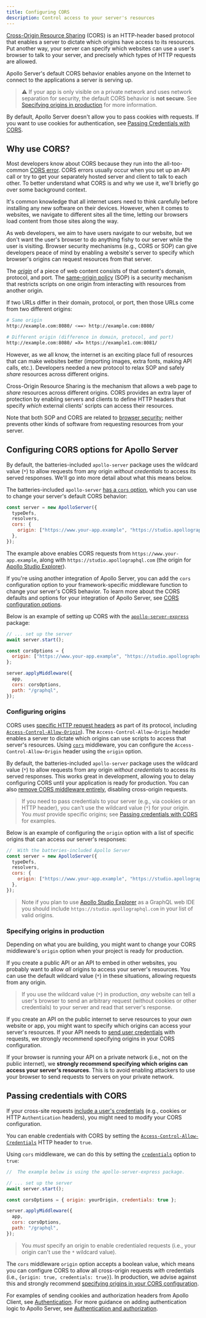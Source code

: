```yaml
---
title: Configuring CORS
description: Control access to your server's resources
---
```


[Cross-Origin Resource Sharing](https://developer.mozilla.org/en-US/docs/Web/HTTP/CORS) (CORS) is an HTTP-header based protocol that enables a server to dictate which origins have access to its resources. Put another way, your server can specify which websites can use a user's browser to talk to your server, and precisely which types of HTTP requests are allowed.

Apollo Server's default CORS behavior enables anyone on the Internet to connect to the applications a server is serving up.

> ⚠️ If your app is only visible on a private network and uses network separation for security, the default CORS behavior is **not secure**. See [Specifying origins in production](#specifying-origins-in-production) for more information.

By default, Apollo Server doesn't allow you to pass cookies with requests.  If you want to use cookies for authentication, see [Passing Credentials with CORS](#passing-credentials-with-cors).

## Why use CORS?

Most developers know about CORS because they run into the all-too-common [CORS error](https://developer.mozilla.org/en-US/docs/Web/HTTP/CORS/Errors). CORS errors usually occur when you set up an API call or try to get your separately hosted server and client to talk to each other. To better understand what CORS is and why we use it, we'll briefly go over some background context.

It's common knowledge that all internet users need to think carefully before installing any new software on their devices. However, when it comes to websites, we navigate to different sites all the time, letting our browsers load content from those sites along the way.

As web developers, we aim to have users navigate to our website, but we don't want the user's browser to do anything fishy to our server while the user is visiting. Browser security mechanisms (e.g., CORS or SOP) can give developers peace of mind by enabling a website's server to specify which browser's origins can request resources from that server.

The [_origin_](https://developer.mozilla.org/en-US/docs/Web/Security/Same-origin_policy#definition_of_an_origin) of a piece of web content consists of that content's domain, protocol, and port. The [same-origin policy](https://developer.mozilla.org/en-US/docs/Web/Security/Same-origin_policy) (SOP) is a security mechanism that restricts scripts on one origin from interacting with resources from another origin.

If two URLs differ in their domain, protocol, or port, then those URLs come from two different origins:
```bash
# Same origin
http://example.com:8080/ <==> http://example.com:8080/

# Different origin (difference in domain, protocol, and port)
http://example.com:8080/ =X= https://example1.com:8081/
```


However, as we all know, the internet is an exciting place full of resources that can make websites better (importing images, extra fonts, making API calls, etc.).  Developers needed a new protocol to relax SOP and safely _share_ resources across different origins.

Cross-Origin Resource Sharing is the mechanism that allows a web page to  _share_ resources across different origins. CORS provides an extra layer of protection by enabling servers and clients to define HTTP headers that specify _which_ external clients' scripts can access their resources.

Note that both SOP and CORS are related to [browser security](https://developer.mozilla.org/en-US/docs/Web/Security#security-related_glossary_terms); neither prevents other kinds of software from requesting resources from your server.

## Configuring CORS options for Apollo Server

By default, the batteries-included `apollo-server` package uses the wildcard value (`*`) to allow requests from any origin _without credentials_ to access its served responses.  We'll go into more detail about what this means below.

The batteries-included `apollo-server` [has a `cors` option](../api/apollo-server/#cors), which you can use to change your server's default CORS behavior:

```js
const server = new ApolloServer({
  typeDefs,
  resolvers,
  cors: {
    origin: ["https://www.your-app.example", "https://studio.apollographql.com"]
  },
});
```

The example above enables CORS requests from `https://www.your-app.example`, along with `https://studio.apollographql.com` (the origin for [Apollo Studio Explorer](https://www.apollographql.com/docs/studio/explorer/explorer/)).

If you're using another integration of Apollo Server, you can add the `cors` configuration option to your framework-specific middleware function to change your server's CORS behavior. To learn more about the CORS defaults and options for your integration of Apollo Server, see [CORS configuration options](../api/apollo-server/#cors-1).

Below is an example of setting up CORS with the [`apollo-server-express`](../integrations/middleware#swapping-out-apollo-server) package:

```js
// ... set up the server
await server.start();

const corsOptions = {
  origin: ["https://www.your-app.example", "https://studio.apollographql.com"]
};

server.applyMiddleware({
  app,
  cors: corsOptions,
  path: "/graphql",
});
```

### Configuring origins

CORS uses [specific HTTP request headers](https://developer.mozilla.org/en-US/docs/Web/HTTP/CORS#the_http_response_headers) as part of its protocol, including [`Access-Control-Allow-Origin`](https://developer.mozilla.org/en-US/docs/Web/HTTP/Headers/Access-Control-Allow-Origin)). The `Access-Control-Allow-Origin` header enables a server to dictate which origins can use scripts to access that server's resources. Using [`cors`](https://github.com/expressjs/cors#configuration-options) middleware, you can configure the `Access-Control-Allow-Origin` header using the `origin` option.

By default, the batteries-included `apollo-server` package uses the wildcard value (`*`) to allow requests from any origin _without credentials_ to access its served responses. This works great in development, allowing you to delay configuring CORS until your application is ready for production. You can also [remove CORS middleware entirely](../api/apollo-server#cors), disabling cross-origin requests.

> If you need to pass credentials to your server (e.g., via cookies or an HTTP header), you can't use the wildcard value (`*`) for your origin. You _must_ provide specific origins; see [Passing credentials with CORS](#passing-credentials-with-cors) for examples.

Below is an example of configuring the `origin` option with a list of specific origins that can access our server's responses:

```js
//  With the batteries-included Apollo Server
const server = new ApolloServer({
  typeDefs,
  resolvers,
  cors: {
    origin: ["https://www.your-app.example", "https://studio.apollographql.com"]
  },
});
```

> Note if you plan to use [Apollo Studio Explorer](https://www.apollographql.com/docs/studio/explorer/explorer/) as a GraphQL web IDE you should include `https://studio.apollographql.com` in your list of valid origins.

### Specifying origins in production

Depending on what you are building, you might want to change your CORS middleware's `origin` option when your project is ready for production.

If you create a public API or an API to embed in other websites, you probably want to allow _all_ origins to access your server's resources. You can use the default wildcard value (`*`) in these situations, allowing requests from any origin.

> If you use the wildcard value (`*`) in production, _any_ website can tell a user's browser to send an arbitrary request (without cookies or other credentials) to your server and read that server's response.

If you create an API on the public internet to serve resources to your _own_ website or app, you might want to specify which origins can access your server's resources. If your API needs to [send user credentials](#passing-credentials-with-cors) with requests, we strongly recommend specifying origins in your CORS configuration.

If your browser is running your API on a private network (i.e., not on the public internet), we **strongly recommend specifying which origins can access your server's resources**. This is to avoid enabling attackers to use your browser to send requests to servers on your private network.

## Passing credentials with CORS

If your cross-site requests [include a user's credentials](https://developer.mozilla.org/en-US/docs/Web/API/Request/credentials) (e.g., cookies or HTTP `Authentication` headers), you might need to modify your CORS configuration.

You can enable credentials with CORS by setting the [`Access-Control-Allow-Credentials`](https://developer.mozilla.org/en-US/docs/Web/HTTP/Headers/Access-Control-Allow-Credentials) HTTP header to `true`.

Using `cors` middleware, we can do this by setting the [`credentials`](https://github.com/expressjs/cors#configuration-options) option to `true`:

```js
//  The example below is using the apollo-server-express package.

// ... set up the server
await server.start();

const corsOptions = { origin: yourOrigin, credentials: true };

server.applyMiddleware({
  app,
  cors: corsOptions,
  path: "/graphql",
});
```

> You *must* specify an origin to enable credentialed requests (i.e., your origin can't use the `*` wildcard value).

The `cors` middleware `origin` option accepts a boolean value, which means you can configure CORS to allow all cross-origin requests _with_ credentials (i.e., `{origin: true, credentials: true}`). In production, we advise against this and strongly recommend [specifying origins in your CORS configuration](#configuring-origins).

For examples of sending cookies and authorization headers from Apollo Client, see [Authentication](/react/networking/authentication/). For more guidance on adding authentication logic to Apollo Server, see [Authentication and authorization](./authentication).
